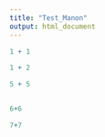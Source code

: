```yaml
---
title: "Test_Manon"
output: html_document
---
```


```r
1 + 1
```

```r
1 + 2
```

```r
5 + 5


6+6

7+7

```

